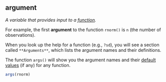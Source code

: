 ## argument

<dfn>A variable that provides input to a [function](f.html#function).</dfn>

For example, the first **argument** to the function `rnorm()` is `n` (the number of observations).

When you look up the help for a function (e.g., `?sd`), you will see a section called `**Arguments**`, which lists the argument names and their definitions.

The function `args()` will show you the argument names and their [default values](d.html?default-value) (if any) for any function.

```r
args(rnorm)
```



